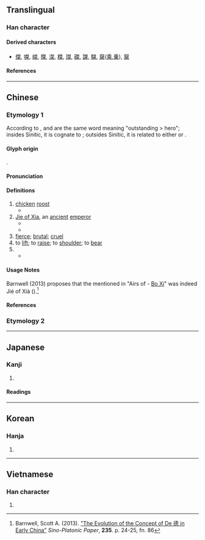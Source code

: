 {{character info}}
==Translingual==

===Han character===
{{Han char|rn=75|rad=木|as=06|sn=10|four=25904|canj=NQD|ids=⿱舛木}}

====Derived characters====
* [[傑]], [[𠹳]], [[嵥]], [[搩]], [[滐]], [[榤]], [[㻧]], [[磔]], [[謋]], [[䮪]], [[椉]]([[乘]],[[乗]]), [[𡩣]]

====References====
{{Han ref|kx=0524.150|dkj=14753|dj=0913.030|hdz=21203.050|uh=6840}}

----

==Chinese==
{{zh-forms}}
===Etymology 1===
According to {{zh-ref|Schussler (2007)}}, {{och-l|桀}} and {{och-l|傑}} are the same word meaning "outstanding > hero"; insides Sinitic, it is cognate to {{och-l|朅|martial}}; outsides Sinitic, it is related to either {{cog|lus|hrât||valiant, resolute}} or {{cog|bo|གྱད||strength; champion, athlete}}.

====Glyph origin====
{{Han etym}}
{{Han compound|舛|木|c1=p|c2=s|t2=wood|ls=psc}}.

====Pronunciation====
{{zh-pron
|m=jié
|c=git6
|mn=kia̍t
|mc=y
|oc=y
|ma=
|cat=n,pn,adj,v
}}

====Definitions====
{{zh-hanzi}}

# [[chicken]] [[roost]]
#* {{zh-x|雞 棲 于 桀、日 之 夕 矣、羊 牛 下 括。|The fowls roost on their '''perches'''; and in the evening of the day, the goats and cows come down and home;|ref=Shijing}}
# [[w:Jie of Xia|Jie of Xia]], an [[ancient]] [[emperor]]
#* {{zh-x|韋 ^顧 既 伐、^昆吾 ^夏-桀。|Having smitten [the princes of] Wei and Gu, [he smote] [the prince of] Kunwu, and with '''Jie''' of Xia.|ref=Shijing}}
#* {{zh-x|桀 德，惟 乃 弗 作 往 任，是 惟 暴-德 罔 後。|'''Jie'''’s character was such that he did not follow precedents in making appointments, and therefore his character was violent and ruined the future [of his kingdom].|ref=Shujing}}
# [[fierce]]; [[brutal]]; [[cruel]]
# to [[lift]]; to [[raise]]; to [[shoulder]]; to [[bear]]
# {{zh-alt-form|傑|[[outstanding]]; [[hero]]}}
#* {{zh-x|伯 兮 朅{qiè} 兮、邦 之 桀 兮。|My noble husband is how martial-like! The '''hero''' of the country!|ref=Shijing}}

====Usage Notes====
Barnwell (2013) proposes that the {{zh-l|桀|hero}} mentioned in ''{{w|Classic of Poetry}}'' "Airs of {{w|Wey (state)|Wey}} - [https://ctext.org/book-of-poetry/bo-xi Bo Xi]" was indeed Jié of Xià ({{lang|zh|夏桀}}).<ref>Barnwell, Scott A. (2013). [http://www.sino-platonic.org/complete/spp235_de_character_early_China.pdf "The Evolution of the Concept of De 德 in Early China"] ''Sino-Platonic Paper'', '''235'''. p. 24-25, fn. 86</ref>

====References====
<references/>

===Etymology 2===
{{zh-see|𠹳}}
{{zh-cat|Individuals}}

----

==Japanese==

===Kanji===
{{ja-kanji|grade=|rs=木06}}

# {{rfdef|ja|sort=木06}}

====Readings====
{{ja-readings
|on=けつ
|kun=はりつけ
}}

----

==Korean==

===Hanja===
{{ko-hanja|걸}}

# {{rfdef|ko|sort=木06}}

----

==Vietnamese==

===Han character===
{{vi-readings|rs=木06|reading=kiệt}}

# {{rfdef|vi|sort=木06}}